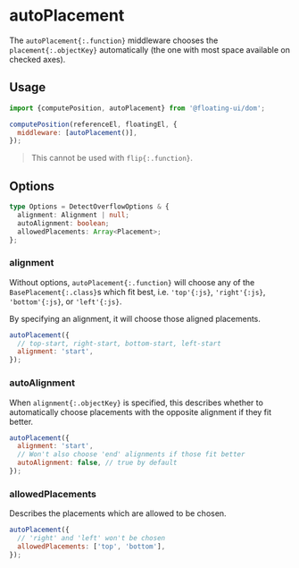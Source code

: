 
# autoPlacement

The `autoPlacement{:.function}` middleware chooses the
`placement{:.objectKey}` automatically (the one with most space
available on checked axes).

## Usage

```js
import {computePosition, autoPlacement} from '@floating-ui/dom';

computePosition(referenceEl, floatingEl, {
  middleware: [autoPlacement()],
});
```

> This cannot be used with `flip{:.function}`.

## Options

```ts
type Options = DetectOverflowOptions & {
  alignment: Alignment | null;
  autoAlignment: boolean;
  allowedPlacements: Array<Placement>;
};
```

### alignment

Without options, `autoPlacement{:.function}` will choose any of
the `BasePlacement{:.class}`s which fit best, i.e. `'top'{:js}`,
`'right'{:js}`, `'bottom'{:js}`, or `'left'{:js}`.

By specifying an alignment, it will choose those aligned
placements.

```js
autoPlacement({
  // top-start, right-start, bottom-start, left-start
  alignment: 'start',
});
```

### autoAlignment

When `alignment{:.objectKey}` is specified, this describes
whether to automatically choose placements with the opposite
alignment if they fit better.

```js
autoPlacement({
  alignment: 'start',
  // Won't also choose 'end' alignments if those fit better
  autoAlignment: false, // true by default
});
```

### allowedPlacements

Describes the placements which are allowed to be chosen.

```js
autoPlacement({
  // 'right' and 'left' won't be chosen
  allowedPlacements: ['top', 'bottom'],
});
```
